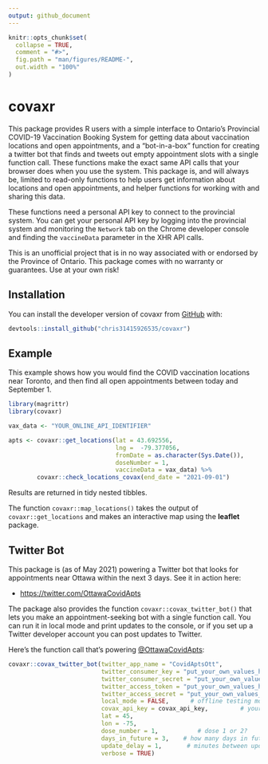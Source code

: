 ```yaml
---
output: github_document
---
```


<!-- README.md is generated from README.Rmd. Please edit that file -->

```r
knitr::opts_chunk$set(
  collapse = TRUE,
  comment = "#>",
  fig.path = "man/figures/README-",
  out.width = "100%"
)
```

# covaxr

<!-- badges: start -->
<!-- badges: end -->

This package provides R users with a simple interface to Ontario's Provincial COVID-19 Vaccination Booking System for getting data about vaccination locations and open appointments, and a "bot-in-a-box" function for creating a twitter bot that finds and tweets out empty appointment slots with a single function call. These functions make the exact same API calls that your browser does when you use the system. This package is, and will always be, limited to read-only functions to help users get information about locations and open appointments, and helper functions for working with and sharing this data.

These functions need a personal API key to connect to the provincial system. You can get your personal API key by logging into the provincial system and monitoring the `Network` tab on the Chrome developer console and finding the `vaccineData` parameter in the XHR API calls.

This is an unofficial project that is in no way associated with or endorsed by the Province of Ontario. This package comes with no warranty or guarantees. Use at your own risk!

## Installation

You can install the developer version of covaxr from [GitHub](https://www.github.com) with:

``` r
devtools::install_github("chris31415926535/covaxr")
```

## Example

This example shows how you would find the COVID vaccination locations near Toronto, and then find all open appointments between today and September 1.

```r
library(magrittr)
library(covaxr)

vax_data <- "YOUR_ONLINE_API_IDENTIFIER"

apts <- covaxr::get_locations(lat = 43.692556,
                              lng =  -79.377056,
                              fromDate = as.character(Sys.Date()),
                              doseNumber = 1,
                              vaccineData = vax_data) %>%
        covaxr::check_locations_covax(end_date = "2021-09-01")
```

Results are returned in tidy nested tibbles.

The function `covaxr::map_locations()` takes the output of `covaxr::get_locations` and makes an interactive map using the **leaflet** package.

## Twitter Bot

This package is (as of May 2021) powering a Twitter bot that looks for appointments near Ottawa within the next 3 days. See it in action here:

* [https://twitter.com/OttawaCovidApts](https://twitter.com/OttawaCovidApts)

The package also provides the function `covaxr::covax_twitter_bot()` that lets you make an appointment-seeking bot with a single function call. You can run it in local mode and print updates to the console, or if you set up a Twitter developer account you can post updates to Twitter.

Here's the function call that's powering [\@OttawaCovidApts](https://twitter.com/OttawaCovidApts):

```r

covaxr::covax_twitter_bot(twitter_app_name = "CovidAptsOtt",
                          twitter_consumer_key = "put_your_own_values_here_:)",
                          twitter_consumer_secret = "put_your_own_values_here_:)",
                          twitter_access_token = "put_your_own_values_here_:)",
                          twitter_access_secret = "put_your_own_values_here_:)",
                          local_mode = FALSE,      # offline testing mode, no tweeting
                          covax_api_key = covax_api_key,         # your personal API key
                          lat = 45,
                          lon = -75,
                          dose_number = 1,           # dose 1 or 2?
                          days_in_future = 3,    # how many days in future
                          update_delay = 1,       # minutes between updates
                          verbose = TRUE)

```

